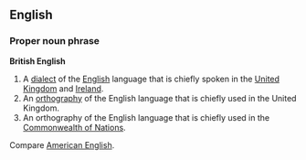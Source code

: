 ==English==
===Proper noun phrase===
'''British English'''
# A [[dialect]] of the [[English]] language that is chiefly spoken in the [[United Kingdom]] and [[Ireland]].
# An [[orthography]] of the English language that is chiefly used in the United Kingdom.
# An orthography of the English language that is chiefly used in the [[Commonwealth of Nations]].

Compare [[American English]].